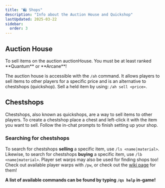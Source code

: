 ```yaml
---
title: "🛍️ Shops"
description: "Info about the Auction House and Quickshop"
lastUpdated: 2025-03-22
sidebar:
  order: 3
---
```



## Auction House

<Aside>
  To sell items on the auction auctionHouse. You must be at least ranked **Quantum** or **Arcane**!
</Aside>

The auction house is accessible with the `/ah` command. It allows players to sell items to other
players for a specific price and is an alternative to chestshops (quickshop). Sell a held item by
using: `/ah sell <price>`.

<CenteredImage src={auctionHouse} alt="In-game Auction House" tailwind="w-82" />

## Chestshops

Chestshops, also known as quickshops, are a way to sell items to other players. To create a
chestshop place a chest and left-click it with the item you want to sell. Follow the in-chat prompts
to finish setting up your shop.

<CenteredImage src={chestshop} alt="In-game Chestshops" tailwind="w-8/10" />

### Searching for chestshops

To search for chestshops **selling** a specific item, use `/ls <name|material>`. Likewise, to search
for chestshops **buying** a specific item, use `/lb <name|material>`. Player set warps may also be
used for finding shops too! Check out available player warps with `/pw`, or check out the
[wiki page](/features/player-warps/) for them!

**A list of available commands can be found by typing `/qs help` in-game!**
